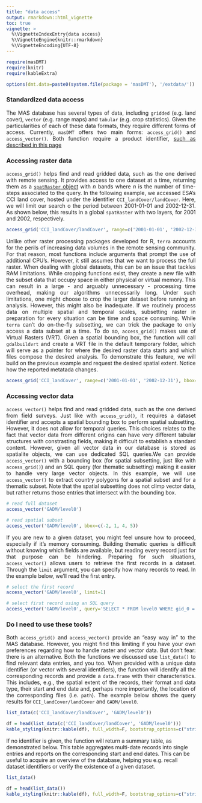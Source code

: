 ```yaml
---
title: "data access"
output: rmarkdown::html_vignette
toc: true
vignette: >
  %\VignetteIndexEntry{data access}
  %\VignetteEngine{knitr::rmarkdown}
  %\VignetteEncoding{UTF-8}
---
```


```r

require(masDMT)
require(knitr)
require(kableExtra)

options(dmt.data=paste0(system.file(package = 'masDMT'), '/extdata/'))

```

### Standardized data access
<p align="justify">
The MAS database has several types of data, including `gridded` (e.g. land cover), `vector` (e.g. range maps) and `tabular` (e.g. crop statistics). Given the particularities of each of these data formats, they require different forms of access. Currently, `masDMT` offers two main forms: `access_grid()` and `access_vector()`. Both function require a product identifier, <a href="https://macroecology-society.github.io/masDMT/datasets.html">such as described in this page</a>
</p>

### Accessing raster data
<p align="justify">
`access_grid()` helps find and read gridded data, such as the one derived with remote sensing. It provides access to one dataset at a time, returning them as a <a href="https://www.rdocumentation.org/packages/terra/topics/SpatRaster-class">`spatRaster` object</a> with *n* bands where *n* is the number of time-steps associated to the query. In the following example, we accessed ESA's CCI land cover, hosted under the identifier `CCI_landCover/landCover`. Here, we will limit our search o the period between 2001-01-01 and 2002-12-31. As shown below, this results in a global `spatRaster` with two layers, for 2001 and 2002, respectively.
</p>

```r

access_grid('CCI_landCover/landCover', range=c('2001-01-01', '2002-12-31'))

```

<p align="justify">
Unlike other raster processing packages developed for R, `terra` accounts for the perils of increasing data volumes in the remote sensing community. For that reason, most functions include arguments that prompt the use of additional CPU's. However, it still assumes that we want to process the full raster. When dealing with global datasets, this can be an issue that tackles RAM limitations. While cropping functions exist, they create a new file with the subset data that occupy space in either physical or virtual memory. This can result in a large - and arguably unnecessary - processing time overhead, making our algorithms unnecessarily long. Under such limitations, one might choose to crop the larger dataset before running an analysis. However, this might also be inadequate. If we routinely process data on multiple spatial and temporal scales, subsetting raster in preparation for every situation can be time and space consuming. While `terra` can't do on-the-fly subsetting, we can trick the package to only access a data subset at a time. To do so, `access_grid()` makes use of Virtual Rasters (VRT). Given a spatial bounding box, the function will call `gdalbuildvrt` and create a VRT file in the default temporary folder, which will serve as a pointer for where the desired raster data starts and which files compose the desired analysis. To demonstrate this feature, we will build on the previous example and request the desired spatial extent. Notice how the reported metatada changes. 
</p>

```r

access_grid('CCI_landCover', range=c('2001-01-01', '2002-12-31'), bbox=c(23.5, -1.5, 24, -1.3))

```

### Accessing vector data
<p align="justify">
`access_vector()` helps find and read gridded data, such as the one derived from field surveys. Just like with `access_grid()`, it requires a dataset identifier and accepts a spatial bounding box to perform spatial subsetting. However, it does not allow for temporal queries. This choices relates to the fact that vector data from different origins can have very different tabular structures with constrasting fields, making it difficult to establish a standard content. However, given all vector data in our database is stored as spatialite objects, we can use dedicated SQL queries.We can provide `access_vector()` with a bounding box (for spatial subsetting, just like with `access_grid()`) and an SQL query (for thematic subsetting) making it easier to handle very large vector objects. In this example, we will use `access_vector()` to extract country polygons for a spatial subset and for a thematic subset. Note that the spatial subsetting does not climp vector data, but rather returns those entries that intersect with the bounding box. 
</p>

```r

# read full dataset
access_vector('GADM/level0')

```

```r

# read spatial subset
access_vector('GADM/level0', bbox=c(-2, 1, 4, 5))

```

<p align="justify">
If you are new to a given dataset, you might feel unsure how to proceed, especially if it's memory consuming. Building thematic queries is difficult without knowing which fields are available, but reading every record just for that purpose can be hindering. Preparing for such situations, `access_vector()` allows users to retrieve the first records in a dataset. Through the `limit` argument, you can specify how many records to read. In the example below, we'll read the first entry.
</p>

```r

# select the first record
access_vector('GADM/level0', limit=1)

```

```r

# select first record using an SQL query
access_vector('GADM/level0', query='SELECT * FROM level0 WHERE gid_0 = "BEN"')

```

### Do I need to use these tools?
<p align="justify">
Both `access_grid()` and `access_vector()` provide an "easy way in" to the MAS database. However, you might find this limiting if you have your own preferences regarding how to handle raster and vector data. But don't fear: there is an alternative. Both the functions we discussed use `list_data()` to find relevant data entries, and you too. When provided with a unique data identifier (or vector with several identifiers), the function will identify all the corresponding records and provide a `data.frame` with their characteristics. This includes, e.g., the spatial extent of the records, their  format and data type, their start and end date and, perhaps more importantly, the location of the corresponding files (i.e. `path`). The example below shows the query results for `CCI_landCover/landCover` and `GADM/level0`.
</p>

```r

list_data(c('CCI_landCover/landCover', 'GADM/level0'))

```

```r

df = head(list_data(c('CCI_landCover/landCover', 'GADM/level0')))
kable_styling(knitr::kable(df), full_width=F, bootstrap_options=c("striped", "hover", "condensed"), font_size=8)

```

<p align="justify">
If no identifier is given, the function will return a summary table, as demonstrated below. This table aggregates multi-date records into single entries and reports on the corresponding start and end dates. This can be useful to acquire an overview of the database, helping you e.g. recall dataset identifiers or verify the existence of a given dataset.

```r

list_data()

```

```r

df = head(list_data())
kable_styling(knitr::kable(df), full_width=F, bootstrap_options=c("striped", "hover", "condensed"), font_size=8)

```

</p>
